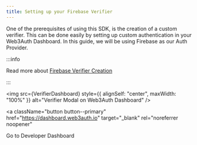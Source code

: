 ```yaml
---
title: Setting up your Firebase Verifier
---
```



One of the prerequisites of using this SDK, is the creation of a custom verifier. This can be done
easily by setting up custom authentication in your Web3Auth Dashboard. In this guide, we will be
using Firebase as our Auth Provider.

:::info

Read more about
[Firebase Verifier Creation](/auth-provider-setup/authentication-service-providers/firebase-service-provider#create-a-firebase-verifier)

:::

<img
  src={VerifierDashboard}
  style={{ alignSelf: "center", maxWidth: "100%" }}
  alt="Verifier Modal on Web3Auth Dashboard"
/>

<a
  className="button button--primary"
  href="https://dashboard.web3auth.io"
  target="_blank"
  rel="noreferrer noopener"
>
  <span>Go to Developer Dashboard</span>
</a>
